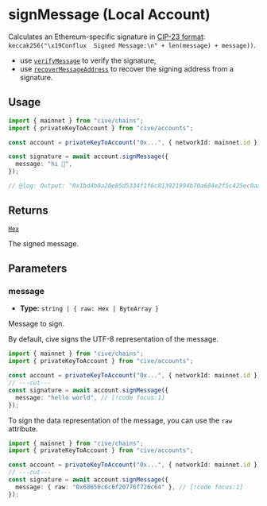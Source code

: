 # signMessage (Local Account)

Calculates an Ethereum-specific signature in [CIP-23 format](https://github.com/Conflux-Chain/CIPs/blob/master/CIPs/cip-23.md): `keccak256("\x19Conflux  Signed Message:\n" + len(message) + message))`.

- use [`verifyMessage`](#TODO) to verify the signature,
- use [`recoverMessageAddress`](#TODO) to recover the signing address from a signature.

## Usage

```ts twoslash
import { mainnet } from "cive/chains";
import { privateKeyToAccount } from "cive/accounts";

const account = privateKeyToAccount("0x...", { networkId: mainnet.id });

const signature = await account.signMessage({
  message: "hi 🥰",
});

// @log: Output: "0x1bd4b8a20e85d5334f1f6c813921994b70a684e2f5c425ec0aaff2d6354686e10ee546d97b8bcbd636ee3284cf2e4e120f2df456580a62d8558af55eb5b13e0b00"
```

## Returns

[`Hex`](#TODO)

The signed message.

## Parameters

### message

- **Type:** `string | { raw: Hex | ByteArray }`

Message to sign.

By default, cive signs the UTF-8 representation of the message.

```ts twoslash
import { mainnet } from "cive/chains";
import { privateKeyToAccount } from "cive/accounts";

const account = privateKeyToAccount("0x...", { networkId: mainnet.id });
// ---cut---
const signature = await account.signMessage({
  message: "hello world", // [!code focus:1]
});
```

To sign the data representation of the message, you can use the `raw` attribute.

```ts twoslash
import { mainnet } from "cive/chains";
import { privateKeyToAccount } from "cive/accounts";

const account = privateKeyToAccount("0x...", { networkId: mainnet.id });
// ---cut---
const signature = await account.signMessage({
  message: { raw: "0x68656c6c6f20776f726c64" }, // [!code focus:1]
});
```
